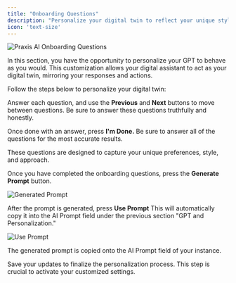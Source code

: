 ```yaml
---
title: "Onboarding Questions"
description: "Personalize your digital twin to reflect your unique style and preferences."
icon: 'text-size'
---
```


![Praxis AI Onboarding Questions](/images/guides/onboarding/onboard-questions.webp)

In this section, you have the opportunity to personalize your GPT to behave as you would. This customization allows your digital assistant to act as your digital twin, mirroring your responses and actions.

Follow the steps below to personalize your digital twin:

Answer each question, and use the **Previous** and **Next** buttons to move between questions. Be sure to answer these questions truthfully and honestly.

Once done with an answer, press **I'm Done.** Be sure to answer all of the questions for the most accurate results.

These questions are designed to capture your unique preferences, style, and approach.

Once you have completed the onboarding questions, press the **Generate Prompt** button.

![Generated Prompt](/images/guides/onboarding/onboard-questions-gen-prompt.webp)


After the prompt is generated, press **Use Prompt** This will automatically copy it into the AI Prompt field under the previous section "GPT and Personalization."

![Use Prompt](/images/guides/onboarding/onboard-questions-use-prompt.webp)


The generated prompt is copied onto the AI Prompt field of your instance.

Save your updates to finalize the personalization process. This step is crucial to activate your customized settings.

